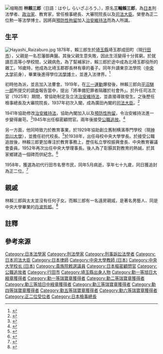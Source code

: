 [[File:Raizaburō_Hayashi_2.jpg|缩略图]]
'''林頼三郎'''（日語：はやし らいざぶろう，{{Bd|1878年|9月6日|1958年|5月7日|Hayashi Raizaburou}}），原名'''三輪賴三郎'''，為[[日本|日本]]刑法學者、[[政治家|政治家]]、教育家，曾任檢事總長、大審院院長以及[[法務大臣|司法大臣]]。榮譽為正二位勲一等法學博士。因將{{Translink|ja|思想犯保護観察法|思想犯保護觀察法}}與[[預防性拘留|預防性拘留]]加入[[治安維持法|治安維持法]]而為人所識。

== 生平 ==
[[File:Hayashi_Raizaburo.jpg|thumb]]
1878年，賴三郎生於[[埼玉縣|埼玉縣]]埼玉郡成田町（現[[行田市|行田市]]），父親是一名忍藩御典醫{{NoteTag|御典醫是指在典藥寮（[[宮內省|宮內省]]下設的醫療及調藥）所工作的醫師，在[[江戶時代|江戶時代]]十分常見。一些優秀的御典醫可能會成為[[天皇|天皇]]的專屬醫生，並會擁有官位，而有些御典醫也可能成為[[地下人|地下人]]。}}。其後父親生意失敗，因此生活變得十分貧窮。於就讀忍高等小學校間，父親病危，為了幫補家計，賴三郎於途中成為北埼玉郡役所的雜工。16歲時，他成為北埼玉郡郡長林有章的養子。同年升讀東京法學院（[[中央大學_(日本)|中央大学]]前身），畢業後進得學位[[法學博士|法學博士]]，並進入法律界。<ref>{{cite book |author1=荻野富士夫 |title=思想検事 |date=2000 |publisher=岩波新書 |isbn=978-4-00-430689-4 |pages=p.17-18}}</ref>

初時他為{{Translink|ja|思想検事|思想檢事}}派，並且加入法曹會。1919年，在[[三一運動|三一運動]]爆發後，林賴三郎向[[平沼騏一郎|平沼騏一郎]]所提交的調査報告當中，提出「將準備犯罪者隔離於社會外」。於升任司法次官（1925年）期間，曾協助制定及立法[[治安維持法|治安維持法]]，並直接導致{{Translink|ja|京都学連事件|京都學連事件}}發生。之後歷任檢事總長及大審院院長，1937年初次入閣，成為廣田內閣的[[法務大臣|司法大臣]]。<ref>{{cite news |author1=每日新聞 |title=八木先生の覚え書き／５５　京大・滝川事件から８５年　強権弾圧が規律管理に　／京都 |url=https://mainichi.jp/articles/20181103/ddl/k26/070/428000c |accessdate=2020-11-30 |archive-date=2020-06-24 |archive-url=https://web.archive.org/web/20200624081310/https://mainichi.jp/articles/20181103/ddl/k26/070/428000c |dead-url=no }}</ref>

1941年協助修改[[治安維持法|治安維持法]]，協助內閣加入{{Translink|ja|思想犯保護観察法|思想犯保護觀察法}}以及[[預防性拘留|預防性拘留]]，令治安維持法進一步變得嚴苛。<ref>{{cite book |author1=井上寿一 |title=理想だらけの戦時下日本 |date=2013 |publisher=ちくま新書 |isbn=978-4-480-06711-1}}</ref>1945年出任樞密顧問官。兩年後接受[[公職追放|公職追放]]。<ref>{{cite web |author1=コトバンク |title=林頼三郎とは |url=https://kotobank.jp/word/%E6%9E%97%E9%A0%BC%E4%B8%89%E9%83%8E-1102392 |accessdate=2020-11-30}}</ref>

另一方面，他同時致力於教育事業，於1929年協助{{Translink|ja|米田吉盛}}創立舊制横濱専門學校（現[[神奈川大學|神奈川大學]]），並擔任初代校長。<ref>{{cite book |author1=神奈川大学創立五十周年小史編集委員会 |title=神奈川大学五十年小史 |date=1982 |publisher=神奈川大学}}</ref>於1938年，出任母校中央大學學長。於接受公職追放後，林賴三郎更加專注於教育事務上，歷任私立學校振興會長、中央教育審議會委員，1952年再次出任中央大學理事長。後人為了彰顥其對教育的熱誠，於其家鄉建造一個碑而供紀念。<ref>{{cite web |author1=彩之國 |title=埼玉ゆかりの偉人/検索結果（詳細）/林 頼三郎 |url=https://www.pref.saitama.lg.jp/a0305/ijindatabase/syosai-251.html |accessdate=2020-11-30 |archive-date=2021-02-07 |archive-url=https://web.archive.org/web/20210207205217/http://www.pref.saitama.lg.jp/a0305/ijindatabase/syosai-251.html |dead-url=no }}</ref>

1958年，獲選為初代行田市名譽市民，同年5月病逝，享年七十九歲，同日獲追封為正二位。<ref>{{cite book |author1=大沢俊吉 |title=林頼三郎伝 |date=1959 |publisher=ポプラ社 |url=https://iss.ndl.go.jp/books/R100000002-I000011012402-00}}</ref>

== 親戚 ==
林賴三郎與太太並沒有任何子女。而賴三郎有一名遠房親戚，是著名男藝人、同是中央大學畢業的[[丹波哲郎|丹波哲郎]]。<ref>{{cite web |author1=The!対談 |title=丹波哲郎が語る「死後の世界の実相」 |url=http://www.tamba.ne.jp/ma-18.html |accessdate=2020-11-30 |archive-date=2019-08-28 |archive-url=https://web.archive.org/web/20190828181329/http://www.tamba.ne.jp/ma-18.html |dead-url=no }}</ref>

== 註釋 ==
{{NoteFoot}}

== 參考來源 ==
{{Reflist}}

{{司法大臣}}
{{檢事總長}}

{{DEFAULTSORT:Hayashi Raizaburou}}
[[Category:日本法學家|Category:日本法學家]]
[[Category:刑法學家|Category:刑法學家]]
[[Category:刑事訴訟法學者|Category:刑事訴訟法學者]]
[[Category:日本司法大臣|Category:日本司法大臣]]
[[Category:日本律師|Category:日本律師]]
[[Category:中央大學教師_(日本)|Category:中央大學教師 (日本)]]
[[Category:中央大学校长_(日本)|Category:中央大学校长 (日本)]]
[[Category:貴族院敕選議員|Category:貴族院敕選議員]]
[[Category:日本樞密顧問官|Category:日本樞密顧問官]]
[[Category:公職追放者|Category:公職追放者]]
[[Category:行田市|Category:行田市]]
[[Category:埼玉縣出身人物|Category:埼玉縣出身人物]]
[[Category:勳一等旭日大綬章獲得者|Category:勳一等旭日大綬章獲得者]]
[[Category:勳一等瑞寶章獲得者|Category:勳一等瑞寶章獲得者]]
[[Category:勳二等瑞寶章獲得者|Category:勳二等瑞寶章獲得者]]
[[Category:勳三等旭日中綬章獲得者|Category:勳三等旭日中綬章獲得者]]
[[Category:勳三等瑞寶章獲得者|Category:勳三等瑞寶章獲得者]]
[[Category:勳四等瑞寶章獲得者|Category:勳四等瑞寶章獲得者]]
[[Category:勳五等瑞寶章獲得者|Category:勳五等瑞寶章獲得者]]
[[Category:勳六等瑞寶章獲得者|Category:勳六等瑞寶章獲得者]]
[[Category:正二位受位者|Category:正二位受位者]]
[[Category:日本檢事總長|Category:日本檢事總長]]